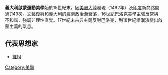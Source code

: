 {{Unreferenced |time=2008-05-25T08:39:49+00:00 }}
'''義大利啟蒙運動美學'''始於15世紀末，因[[美洲大陸|美洲大陸]]發現（1492年）及[[印度|印度]]新商路開通(1498)。[[文藝復興|文藝復興]]和義大利的經濟政治漸衰落，16世紀巴洛克美學主張反常與不和諧，強調非理性直覺。17世紀末古典主義反對巴洛克，到18世紀漸漸演變出啟蒙主義的氣息。

== 代表思想家 ==
*[[維柯|維柯]] 

{{艺术小作品}}
[[Category:美學|Category:美學]]